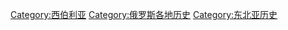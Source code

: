 [[Category:西伯利亚|Category:西伯利亚]]
[[Category:俄罗斯各地历史|Category:俄罗斯各地历史]]
[[Category:东北亚历史|Category:东北亚历史]]